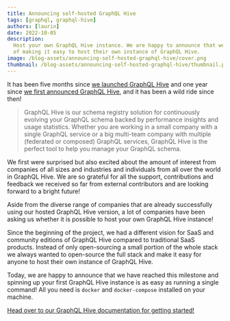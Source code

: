 ```yaml
---
title: Announcing self-hosted GraphQL Hive
tags: [graphql, graphql-hive]
authors: [laurin]
date: 2022-10-05
description:
  Host your own GraphQL Hive instance. We are happy to announce that we have reached the milestone
  of making it easy to host their own instance of GraphQL Hive.
image: /blog-assets/announcing-self-hosted-graphql-hive/cover.png
thumbnail: /blog-assets/announcing-self-hosted-graphql-hive/thumbnail.png
---
```


It has been five months since [we launched GraphQL Hive](/blog/announcing-graphql-hive-release) and
one year since [we first announced GraphQL Hive](/blog/graphql-hive-preview), and it has been a wild
ride since then!

> GraphQL Hive is our schema registry solution for continuously evolving your GraphQL schema backed
> by performance insights and usage statistics. Whether you are working in a small company with a
> single GraphQL service or a big multi-team company with multiple (federated or composed) GraphQL
> services, GraphQL Hive is the perfect tool to help you manage your GraphQL schema.

We first were surprised but also excited about the amount of interest from companies of all sizes
and industries and individuals from all over the world in GraphQL Hive. We are so grateful for all
the support, contributions and feedback we received so far from external contributors and are
looking forward to a bright future!

Aside from the diverse range of companies that are already successfully using our hosted GraphQL
Hive version, a lot of companies have been asking us whether it is possible to host your own GraphQL
Hive instance!

Since the beginning of the project, we had a different vision for SaaS and community editions of
GraphQL Hive compared to traditional SaaS products. Instead of only open-sourcing a small portion of
the whole stack we always wanted to open-source the full stack and make it easy for anyone to host
their own instance of GraphQL Hive.

Today, we are happy to announce that we have reached this milestone and spinning up your first
GraphQL Hive instance is as easy as running a single command! All you need is `docker` and
`docker-compose` installed on your machine.

[Head over to our GraphQL Hive documentation for getting started!](https://the-guild.dev/graphql/hive/docs/self-hosting/get-started)
